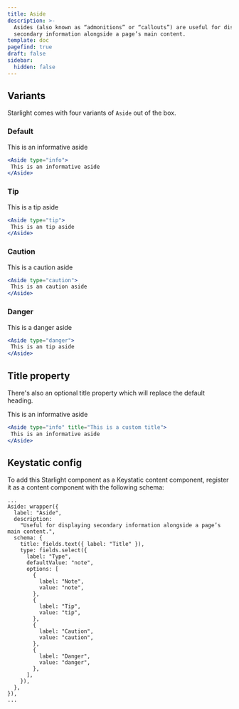 ```yaml
---
title: Aside
description: >-
  Asides (also known as “admonitions” or “callouts”) are useful for displaying
  secondary information alongside a page’s main content.
template: doc
pagefind: true
draft: false
sidebar:
  hidden: false
---
```

## Variants

Starlight comes with four variants of `Aside` out of the box.

### Default

<Aside type="note">
  This is an informative aside
</Aside>

```jsx title=src/content/docs/example.mdx
<Aside type="info">
 This is an informative aside
</Aside>
```

### Tip

<Aside type="tip">
  This is a tip aside
</Aside>

```jsx title=src/content/docs/example.mdx
<Aside type="tip">
 This is an tip aside
</Aside>
```

### Caution

<Aside type="caution">
  This is a caution aside
</Aside>

```jsx title=src/content/docs/example.mdx
<Aside type="caution">
 This is an caution aside
</Aside>
```

### Danger

<Aside type="danger">
  This is a danger aside
</Aside>

```jsx title=src/content/docs/example.mdx
<Aside type="danger">
 This is an tip aside
</Aside>
```

## Title property

There's also an optional title property which will replace the default heading.

<Aside title="This a custom title" type="note">
  This is an informative aside
</Aside>

```jsx title=src/content/docs/example.mdx
<Aside type="info" title="This is a custom title">
 This is an informative aside
</Aside>
```

###

## Keystatic config

To add this Starlight component as a Keystatic content component, register it as a content component with the following schema:

```tsx title=keystatic.config.tsx
...
Aside: wrapper({
  label: "Aside",
  description:
    "Useful for displaying secondary information alongside a page’s main content.",
  schema: {
    title: fields.text({ label: "Title" }),
    type: fields.select({
      label: "Type",
      defaultValue: "note",
      options: [
        {
          label: "Note",
          value: "note",
        },
        {
          label: "Tip",
          value: "tip",
        },
        {
          label: "Caution",
          value: "caution",
        },
        {
          label: "Danger",
          value: "danger",
        },
      ],
    }),
  },
}),
...
```
